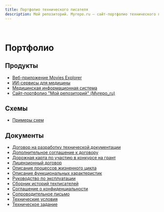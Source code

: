 ```yaml
---
title: Портфолио технического писателя
description: Мой репозиторий. Myrepo.ru – сайт-портфолио технического писателя
---
```


<br />

# Портфолио

## Продукты

- [Веб-приложение Movies Explorer](/portfolio/products/movies-explorer)
- [ИИ-сервисы для медицины](/portfolio/products/ai-services.mdx)
- [Медицинская информационная система](/portfolio/products/mis.mdx)
- [Сайт-портфолио "Мой репозиторий" (Myrepo_ru)](/portfolio/products/portfolio-website.mdx)

## Схемы

- [Примеры схем](/portfolio/diagrams.mdx)

## Документы

- [Договор на разработку технической документации](/portfolio/docs/tech-docs-dev-contract)
- [Дополнительное соглашение к договору](/portfolio/docs/additional-agreement)  
- [Дорожная карта по участию в конкурсе на грант](/portfolio/docs/roadmap)
- [Лицензионный договор](/portfolio/docs/license-agreement)
- [Описание процессов жизненного цикла](/portfolio/docs/life-cycle-description)
- [Описание функциональных характеристик](/portfolio/docs/functional-characteristics-description)
- [Руководство по эксплуатации](/portfolio/docs/user-manual)
- [Сборник историй техписателей](/portfolio/docs/tech-writers-stories-book)
- [Соглашение о конфиденциальности](/portfolio/docs/nda)  
- [Сопроводительное письмо](/portfolio/docs/cover-letter)
- [Технические условия](/portfolio/docs/technical-requirements)
- [Техническое задание](/portfolio/docs/technical-specification)